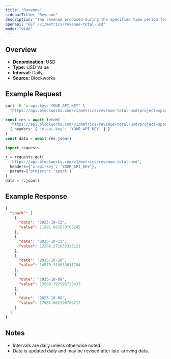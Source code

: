 ```yaml
---
title: "Revenue"
sidebarTitle: "Revenue"
description: "The revenue produced during the specified time period for given project."
openapi: "GET /v1/metrics/revenue-total-usd"
mode: "wide"
---
```


## Overview

- **Denomination:** USD
- **Type:** USD Value
- **Interval:** Daily
- **Source:** Blockworks

## Example Request

<CodeGroup>

```bash cURL
curl -H "x-api-key: YOUR_API_KEY" \
  "https://api.blockworks.com/v1/metrics/revenue-total-usd?project=spark"
```

```typescript TypeScript
const res = await fetch(
  'https://api.blockworks.com/v1/metrics/revenue-total-usd?project=spark',
  { headers: { 'x-api-key': 'YOUR_API_KEY' } }
)
const data = await res.json()
```

```python Python
import requests

r = requests.get(
  'https://api.blockworks.com/v1/metrics/revenue-total-usd',
  headers={'x-api-key': 'YOUR_API_KEY'},
  params={'project': 'spark'}
)
data = r.json()
```

</CodeGroup>

## Example Response

```json
{
  "spark": [
    {
      "date": "2025-10-12",
      "value": 11991.661870785245
    },
    {
      "date": "2025-10-11",
      "value": 12288.271032325121
    },
    {
      "date": "2025-10-10",
      "value": 14570.310033811704
    },
    {
      "date": "2025-10-09",
      "value": 13589.797595725433
    },
    {
      "date": "2025-10-08",
      "value": 17981.002398786717
    }
  ]
}
```

## Notes
- Intervals are daily unless otherwise noted.
- Data is updated daily and may be revised after late-arriving data.